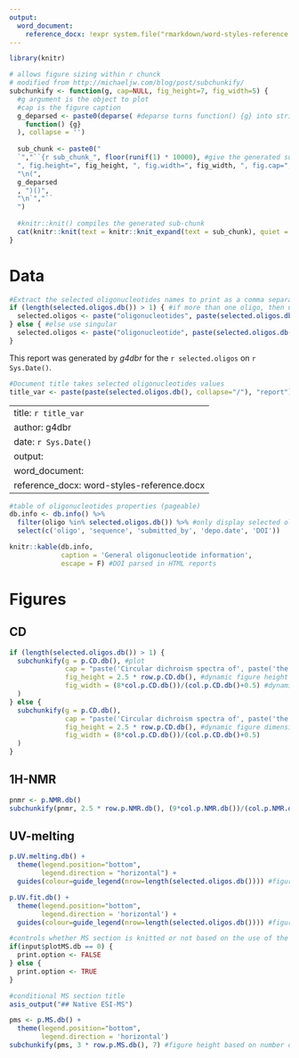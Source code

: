 ```yaml
---
output:
  word_document:
    reference_docx: !expr system.file("rmarkdown/word-styles-reference.docx", package = "g4dbr")
---
```


```r
library(knitr)
```

```r
# allows figure sizing within r chunck
# modified from http://michaeljw.com/blog/post/subchunkify/
subchunkify <- function(g, cap=NULL, fig_height=7, fig_width=5) {
  #g argument is the object to plot
  #cap is the figure caption
  g_deparsed <- paste0(deparse( #deparse turns function() {g} into string that Knitr can interpret
    function() {g}
  ), collapse = '')
  
  sub_chunk <- paste0("
  `","``{r sub_chunk_", floor(runif(1) * 10000), #give the generated sub-chunk a unique name
  ", fig.height=", fig_height, ", fig.width=", fig_width, ", fig.cap=", cap, ", echo=FALSE, message=FALSE, warning=FALSE, fig.align='center'}",
  "\n(", 
  g_deparsed
  , ")()",
  "\n`","``
  ")
  
  #knitr::knit() compiles the generated sub-chunk
  cat(knitr::knit(text = knitr::knit_expand(text = sub_chunk), quiet = TRUE))
}
```

# Data

```r
#Extract the selected oligonucleotides names to print as a comma separated string
if (length(selected.oligos.db()) > 1) { #if more than one oligo, then use plural
  selected.oligos <- paste("oligonucleotides", paste(selected.oligos.db()[1:length(selected.oligos.db())-1], collapse=", "), "and", selected.oligos.db()[length(selected.oligos.db())])
} else { #else use singular 
  selected.oligos <- paste("oligonucleotide", paste(selected.oligos.db(), collapse=", "))
}
```

This report was generated by *g4dbr* for the `r selected.oligos` on `r Sys.Date()`.

```r
#Document title takes selected oligonucleotides values
title_var <- paste(paste(selected.oligos.db(), collapse="/"), "report")
```

---
title: `r title_var`
author: g4dbr
date: `r Sys.Date()`
output:
word_document:
reference_docx: word-styles-reference.docx
---

```r
#table of oligonucleotides properties (pageable)
db.info <- db.info() %>%
  filter(oligo %in% selected.oligos.db()) %>% #only display selected oligos data
  select(c('oligo', 'sequence', 'submitted_by', 'depo.date', 'DOI'))

knitr::kable(db.info,
             caption = 'General oligonucleotide information',
             escape = F) #DOI parsed in HTML reports
```

# Figures

## CD

```r
if (length(selected.oligos.db()) > 1) {
  subchunkify(g = p.CD.db(), #plot
              cap = "paste('Circular dichroism spectra of', paste('the', paste(selected.oligos.db()[1:length(selected.oligos.db())-1], collapse=', '), 'and', selected.oligos.db()[length(selected.oligos.db())]), 'oligonucleotides')", #figure caption
              fig_height = 2.5 * row.p.CD.db(), #dynamic figure height
              fig_width = (8*col.p.CD.db())/(col.p.CD.db()+0.5) #dynamic figure width
  ) 
} else {
  subchunkify(g = p.CD.db(), 
              cap = "paste('Circular dichroism spectra of', paste('the', paste(selected.oligos.db(), collapse=', ', 'oligonucleotide')))",
              fig_height = 2.5 * row.p.CD.db(), #dynamic figure dimensions
              fig_width = (8*col.p.CD.db())/(col.p.CD.db()+0.5)
  )
}

```

## 1H-NMR

```r
pnmr <- p.NMR.db()
subchunkify(pnmr, 2.5 * row.p.NMR.db(), (9*col.p.NMR.db())/(col.p.NMR.db()+0.4)) #figure height based on number of figure rows in the app
```



## UV-melting

```r
p.UV.melting.db() + 
  theme(legend.position="bottom",
        legend.direction = "horizontal") +
  guides(colour=guide_legend(nrow=length(selected.oligos.db()))) #figure height based on number of figure rows in the app
```


```r
p.UV.fit.db() + 
  theme(legend.position="bottom",
        legend.direction = 'horizontal') +
  guides(colour=guide_legend(nrow=length(selected.oligos.db()))) #figure height based on number of figure rows in the app
```



```r
#controls whether MS section is knitted or not based on the use of the plotMS button
if(input$plotMS.db == 0) {
  print.option <- FALSE
} else {
  print.option <- TRUE
}
```

```r
#conditional MS section title
asis_output("## Native ESI-MS")
```

```r
pms <- p.MS.db() + 
  theme(legend.position="bottom",
        legend.direction = 'horizontal')
subchunkify(pms, 3 * row.p.MS.db(), 7) #figure height based on number of figure rows in the app
```


